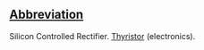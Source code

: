 ==[[Wiktionary:List of acronyms and abbreviations|Abbreviation]]==

Silicon Controlled Rectifier. [[Thyristor]] (electronics).